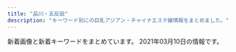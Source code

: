 ```yaml
---
title: "品川・五反田"
description: "キーワード別にの巨乳アジアン・チャイナエステ嬢情報をまとめました。"
---
```


新着画像と新着キーワードをまとめています。
2021年03月10日の情報です。

<DmmAffiliateIns />
<KeywordTable
  shops={
    [
    {
        "station": "JR\u4e94\u53cd\u7530\u99c5\u6771\u53e3",
        "img_links": [
            "http://www.relax-fuyou.info/img/top.jpg",
            "http://www.relax-fuyou.info/img/sta16.jpg",
            "http://www.relax-fuyou.info/img/st141.jpg",
            "http://www.relax-fuyou.info/img/sta8.jpg",
            "http://www.relax-fuyou.info/img/st72.jpg",
            "http://www.relax-fuyou.info/img/st41.jpg",
            "http://www.relax-fuyou.info/img/st5.jpg",
            "http://www.relax-fuyou.info/img/st11.jpg",
            "http://www.relax-fuyou.info/img/st191.jpg",
            "http://www.relax-fuyou.info/img/r9.jpg",
            "http://www.relax-fuyou.info/img/sta15.jpg",
            "http://www.relax-fuyou.info/img/st10.jpg",
            "http://www.relax-fuyou.info/img/st171.jpg",
            "http://www.relax-fuyou.info/img/st181.jpg",
            "http://www.relax-fuyou.info/img/st8.jpg",
            "http://www.relax-fuyou.info/img/st150.jpg",
            "http://www.relax-fuyou.info/img/sta5.jpg",
            "http://www.relax-fuyou.info/img/sta17.jpg",
            "http://www.relax-fuyou.info/img/st71.jpg",
            "http://www.relax-fuyou.info/img/st1.jpg",
            "http://www.relax-fuyou.info/img/sta18.jpg",
            "http://www.relax-fuyou.info/img/st110.jpg",
            "http://www.relax-fuyou.info/img/st201.jpg",
            "http://www.relax-fuyou.info/img/st42.jpg",
            "http://www.relax-fuyou.info/img/st160.jpg",
            "http://www.relax-fuyou.info/img/st161.jpg",
            "http://www.relax-fuyou.info/img/st140.jpg",
            "http://www.relax-fuyou.info/img/sta20.jpg",
            "http://www.relax-fuyou.info/img/sta19.jpg",
            "http://www.relax-fuyou.info/img/st7.jpg",
            "http://www.relax-fuyou.info/img/st17.jpg",
            "http://www.relax-fuyou.info/img/sta1.jpg"
        ],
        "url": "http://www.relax-fuyou.info/",
        "keywords": {
            "88": 3,
            "C": 3,
            "84": 5,
            "D": 5,
            "90": 2,
            "87": 2,
            "G": 1,
            "E": 5,
            "86": 2
        },
        "name": "\u8299\u84c9\uff5e\u30d5\u30e8\u30a6\uff5e"
    },
    {
        "name": "\u7d2b\u306e\u8776",
        "img_links": [
            "http://p-fly.work/images/10.jpg",
            "http://p-fly.work/images/1.jpg",
            "http://p-fly.work/staff/yuyu.jpg",
            "http://p-fly.work/images/int2.png",
            "http://p-fly.work/staff/yuki.jpg",
            "http://p-fly.work/img/mai1.jpg",
            "http://p-fly.work/staff/mai.jpg",
            "http://p-fly.work/staff/koko.jpg",
            "http://p-fly.work/img/koko1.jpg",
            "http://p-fly.work/images/12.jpg",
            "http://p-fly.work/images/line.png",
            "http://p-fly.work/images/b1.jpg",
            "http://p-fly.work/images/sys4.png",
            "http://p-fly.work/images/staff_t.png",
            "http://p-fly.work/images/int1.jpg",
            "http://p-fly.work/images/tr.jpg",
            "http://p-fly.work/images/sys2.jpg",
            "http://p-fly.work/images/head.png",
            "http://p-fly.work/images/sys1.jpg",
            "http://p-fly.work/images/mobile.jpg",
            "http://p-fly.work/images/ac1.jpg",
            "http://p-fly.work/images/7.jpg",
            "http://p-fly.work/images/b2.jpg",
            "http://p-fly.work/images/news.jpg",
            "http://p-fly.work/img/yuyu1.jpg",
            "http://p-fly.work/images/interior_t.png",
            "http://p-fly.work/staff/sara.jpg",
            "http://p-fly.work/img/sara1.jpg",
            "http://p-fly.work/images/b3.jpg",
            "http://p-fly.work/images/sys3.jpg"
        ],
        "keywords": {},
        "url": "http://p-fly.work/",
        "station": "JR\u4e94\u53cd\u7530\u99c5\u897f\u53e3"
    },
    {
        "url": "http://f-aroma.info/",
        "station": "JR\u54c1\u5ddd\u99c5\u9ad8\u8f2a\u53e3",
        "name": "\u30d5\u30ed\u30fc\u30e9",
        "keywords": {},
        "img_links": []
    },
    {
        "station": "JR\u4e94\u53cd\u7530\u99c5\u897f\u53e3",
        "name": "\u30de\u30c3\u30b5\u30fc\u30b8\u306e\u5915\u6708",
        "keywords": {
            "C": 13
        },
        "url": "http://www.es-yuduki.com/",
        "img_links": [
            "http://www.es-yuduki.com/css/nav/nav-006.jpg",
            "http://www.es-yuduki.com/css/progress04.jpg",
            "http://www.es-yuduki.com/css/nav/change-006.jpg",
            "http://www.es-yuduki.com/css/nav/nav-004.jpg",
            "http://www.es-yuduki.com/css/staff02.jpg",
            "http://www.es-yuduki.com/css/nav/change-004.jpg",
            "http://www.es-yuduki.com/css/staff03-b.jpg",
            "http://www.es-yuduki.com/css/staff01-b.jpg",
            "http://www.es-yuduki.com/css/progress07.jpg",
            "http://www.es-yuduki.com/css/kanban.jpg",
            "http://www.es-yuduki.com/css/staff02-b.jpg",
            "http://www.es-yuduki.com/css/nav/change-005.jpg",
            "http://www.es-yuduki.com/css/main-top05.png",
            "http://www.es-yuduki.com/css/progress02.jpg",
            "http://www.es-yuduki.com/css/nav/change-0003.jpg",
            "http://www.es-yuduki.com/css/nav/nav-001.jpg",
            "http://www.es-yuduki.com/css/progress06.jpg",
            "http://www.es-yuduki.com/css/nav/change-002.jpg",
            "http://www.es-yuduki.com/css/nav/change-007.jpg",
            "http://www.es-yuduki.com/css/head.jpg",
            "http://www.es-yuduki.com/css/nav/nav-007.jpg",
            "http://www.es-yuduki.com/css/progress03.jpg",
            "http://www.es-yuduki.com/css/progress01.jpg",
            "http://www.es-yuduki.com/css/progress08.jpg",
            "http://www.es-yuduki.com/css/nav/nav-002.jpg",
            "http://www.es-yuduki.com/css/staff00.jpg",
            "http://www.es-yuduki.com/css/coupon003.jpg",
            "http://www.es-yuduki.com/css/progress05.jpg",
            "http://www.es-yuduki.com/css/nav/change-001.jpg",
            "http://www.es-yuduki.com/css/nav/nav-0003.jpg",
            "http://www.es-yuduki.com/css/staff03.jpg",
            "http://www.es-yuduki.com/css/nav/nav-005.jpg",
            "http://www.es-yuduki.com/css/staff01.jpg"
        ]
    },
    {
        "station": "JR\u4e94\u53cd\u7530\u99c5\u6771\u53e3",
        "img_links": [
            "http://www.kenkou-house.info/img/bottmo-ritght.png",
            "http://www.kenkou-house.info/img/s12.jpg",
            "http://www.kenkou-house.info/img/m7.png",
            "http://www.kenkou-house.info/img/head.png",
            "http://www.kenkou-house.info/img/s22.jpg",
            "http://www.kenkou-house.info/img/s13.jpg",
            "http://www.kenkou-house.info/img/s16.jpg",
            "http://www.kenkou-house.info/img/m3.png",
            "http://www.kenkou-house.info/img/m4.png",
            "http://www.kenkou-house.info/img/Himawari_468_60.png",
            "http://www.kenkou-house.info/img/s14.jpg",
            "http://www.kenkou-house.info/img/m6.png",
            "http://www.kenkou-house.info/img/s91.jpg",
            "http://www.kenkou-house.info/img/s1.jpg",
            "http://www.kenkou-house.info/img/Himawari_160_45.png",
            "http://www.kenkou-house.info/img/s20.jpg",
            "http://www.kenkou-house.info/img/play.png",
            "http://www.kenkou-house.info/img/m2.png",
            "http://www.kenkou-house.info/img/door.png",
            "http://www.kenkou-house.info/img/m8.png",
            "http://www.kenkou-house.info/img/Himawari_200_40.png",
            "http://www.kenkou-house.info/img/s.png",
            "http://www.kenkou-house.info/img/s15.jpg",
            "http://www.kenkou-house.info/img/Himawari_88_31.png",
            "http://www.kenkou-house.info/img/m1.png",
            "http://www.kenkou-house.info/img/s61.jpg",
            "http://www.kenkou-house.info/img/s33.jpg",
            "http://www.kenkou-house.info/img/m5.png",
            "http://www.kenkou-house.info/img/s21.jpg",
            "http://www.kenkou-house.info/img/s11.jpg",
            "http://www.kenkou-house.info/img/bottmo-left.png",
            "http://www.kenkou-house.info/img/body-.png",
            "http://www.kenkou-house.info/img/s7.jpg",
            "http://www.kenkou-house.info/img/s4.jpg",
            "http://www.kenkou-house.info/img/s17.jpg"
        ],
        "name": "\u3072\u307e\u308f\u308a",
        "keywords": {
            "C": 8
        },
        "url": "http://www.kenkou-house.info/"
    },
    {
        "keywords": {},
        "url": "http://hanagoromo.work/",
        "name": "\u82b1\u8863",
        "station": "JR\u4e94\u53cd\u7530\u99c5",
        "img_links": [
            "http://hanagoromo.work/head.jpg",
            "http://hanagoromo.work/eri.jpg",
            "http://hanagoromo.work/rina2.jpeg",
            "http://hanagoromo.work/miyuki.jpg",
            "http://hanagoromo.work/miyuki1.jpg",
            "http://hanagoromo.work/s1.png",
            "http://hanagoromo.work/nana2.jpg",
            "http://hanagoromo.work/tina2.jpg",
            "http://hanagoromo.work/interior1.jpg",
            "http://hanagoromo.work/mio1.jpg",
            "http://hanagoromo.work/nana.jpg",
            "http://hanagoromo.work/int2.jpg",
            "http://hanagoromo.work/yuna2.jpg",
            "http://hanagoromo.work/mens-esthe1.png",
            "http://hanagoromo.work/4.jpg",
            "http://hanagoromo.work/mio.jpg",
            "http://hanagoromo.work/112.jpg",
            "http://hanagoromo.work/ai2.jpg",
            "http://hanagoromo.work/main_top.jpg",
            "http://hanagoromo.work/yuki.jpg",
            "http://hanagoromo.work/b3.jpg",
            "http://hanagoromo.work/hitomi.jpg",
            "http://hanagoromo.work/nana1.jpg",
            "http://hanagoromo.work/yuyu.jpg",
            "http://hanagoromo.work/tina.jpg",
            "http://hanagoromo.work/rie1.jpg",
            "http://hanagoromo.work/2.jpg",
            "http://hanagoromo.work/rina1.jpeg",
            "http://hanagoromo.work/b1.jpg",
            "http://hanagoromo.work/mio2.jpg",
            "http://hanagoromo.work/yumi1.jpg",
            "http://hanagoromo.work/staff_t.jpg",
            "http://hanagoromo.work/ta.png",
            "http://hanagoromo.work/6.jpg",
            "http://hanagoromo.work/ai3.jpg",
            "http://hanagoromo.work/1.jpg",
            "http://hanagoromo.work/sys.jpg",
            "http://hanagoromo.work/yumi.jpg",
            "http://hanagoromo.work/hitomi1.jpg",
            "http://hanagoromo.work/hitomi2.jpg",
            "http://hanagoromo.work/yuna1.jpg",
            "http://hanagoromo.work/b2.jpg",
            "http://hanagoromo.work/sayaka.jpg",
            "http://hanagoromo.work/3.jpg",
            "http://hanagoromo.work/interior_t.jpg"
        ]
    },
    {
        "station": "JR\u4e94\u53cd\u7530\u99c5\u897f\u53e3",
        "name": "\u7f8e\u4f36",
        "keywords": {
            "86": 2,
            "85": 2,
            "E": 8,
            "87": 4,
            "88": 2
        },
        "img_links": [
            "http://es-mirei.com/staffPhoto/s20170911152114.jpg",
            "http://es-mirei.com/staffPhoto/b20180613122502.jpg",
            "http://es-mirei.com/staffPhoto/b20180209180323.jpg",
            "http://es-mirei.com/images/store/02.jpg",
            "http://es-mirei.com/staffPhoto/b20170728165302.jpg",
            "http://es-mirei.com/images/s3Slider1Images/03.jpg",
            "http://es-mirei.com/staffPhoto/b20170908125528.jpg",
            "http://es-mirei.com/images/store/03.jpg",
            "http://es-mirei.com/images/s3Slider1Images/01.jpg",
            "http://es-mirei.com/staffPhoto/s20170728165536.jpg",
            "http://es-mirei.com/staffPhoto/s20180209180323.jpg",
            "http://es-mirei.com/staffPhoto/b20170911152129.jpg",
            "http://es-mirei.com/staffPhoto/b20170728165256.jpg",
            "http://es-mirei.com/images/returnStaffBtn.png",
            "http://es-mirei.com/staffPhoto/s20170908125528.jpg",
            "http://es-mirei.com/images/store/04.jpg",
            "http://es-mirei.com/staffPhoto/b20170728165536.jpg",
            "http://es-mirei.com/staffPhoto/b20170911152114.jpg",
            "http://es-mirei.com/images/store/06.jpg",
            "http://es-mirei.com/images/store/05.jpg",
            "http://es-mirei.com/images/store/01.jpg",
            "http://es-mirei.com/staffPhoto/s20180613122502.jpg",
            "http://es-mirei.com/staffPhoto/s20170728165256.jpg",
            "http://es-mirei.com/images/s3Slider1Images/02.jpg",
            "http://es-mirei.com/staffPhoto/s20170911152129.jpg",
            "http://es-mirei.com/staffPhoto/s20170728165302.jpg",
            "http://es-mirei.com/images/noImg.jpg"
        ],
        "url": "http://es-mirei.com/"
    },
    {
        "img_links": [
            "http://hi-msg.com/tonpoh/images/s6.png",
            "http://hi-msg.com/tonpoh/images/tit-sys.png",
            "http://hi-msg.com/tonpoh/images/no.png",
            "http://hi-msg.com/tonpoh/images/s4.jpg",
            "http://hi-msg.com/tonpoh/images/fla.png",
            "http://hi-msg.com/tonpoh/images/p-13-1.jpg",
            "http://hi-msg.com/tonpoh/images/p-1.jpg",
            "http://hi-msg.com/tonpoh/images/l.png",
            "http://hi-msg.com/tonpoh/images/fla-1.png",
            "http://hi-msg.com/tonpoh/images/p-5.jpg",
            "http://hi-msg.com/tonpoh/images/tit-staff.png",
            "http://hi-msg.com/tonpoh/images/p-8.jpg",
            "http://hi-msg.com/tonpoh/images/p-14-1.jpg",
            "http://hi-msg.com/tonpoh/images/s5.png",
            "http://hi-msg.com/tonpoh/images/p-7-1.jpg",
            "http://hi-msg.com/tonpoh/images/p-10.jpg",
            "http://hi-msg.com/tonpoh/images/p-11-1.jpg",
            "http://hi-msg.com/tonpoh/images/botton.png",
            "http://hi-msg.com/tonpoh/images/s8.png",
            "http://hi-msg.com/tonpoh/images/p-12-1.jpg",
            "http://hi-msg.com/tonpoh/images/p-4.jpg",
            "http://hi-msg.com/tonpoh/images/p-6-1.jpg",
            "http://hi-msg.com/tonpoh/images/line.png",
            "http://hi-msg.com/tonpoh/images/ll.png",
            "http://hi-msg.com/tonpoh/images/p-0.jpg",
            "http://hi-msg.com/tonpoh/images/p-12.jpg",
            "http://hi-msg.com/tonpoh/images/p-9.jpg",
            "http://hi-msg.com/tonpoh/images/s9.png",
            "http://hi-msg.com/tonpoh/images/p-7.jpg",
            "http://hi-msg.com/tonpoh/images/fla-3.png",
            "http://hi-msg.com/tonpoh/images/p-13.jpg",
            "http://hi-msg.com/tonpoh/images/p-9-1.jpg",
            "http://hi-msg.com/tonpoh/images/p-6.jpg",
            "http://hi-msg.com/tonpoh/images/p-8-1.jpg",
            "http://hi-msg.com/tonpoh/images/p-10-1.jpg",
            "http://hi-msg.com/tonpoh/images/s1.png",
            "http://hi-msg.com/tonpoh/images/p-11.jpg",
            "http://hi-msg.com/tonpoh/images/p-2.jpg",
            "http://hi-msg.com/tonpoh/images/p-14.jpg"
        ],
        "name": "\u30c8\u30f3\u30dd\u30fc",
        "station": "JR\u4e94\u53cd\u7530\u99c5\u897f\u53e3",
        "keywords": {},
        "url": "http://hi-msg.com/tonpoh/"
    },
    {
        "url": "http://www.relax-cs.com/",
        "img_links": [
            "http://www.relax-cs.com/ncss/nav/nav-002.jpg",
            "http://www.relax-cs.com/ncss/top03.jpg",
            "http://www.relax-cs.com/ncss/nav/nav-005.jpg",
            "http://www.relax-cs.com/ncss/nav/nav-003.jpg",
            "http://www.relax-cs.com/ncss/tel.png",
            "http://www.relax-cs.com/ncss/nav/nav-004.jpg",
            "http://www.relax-cs.com/ncss/staff02.jpg",
            "http://www.relax-cs.com/ncss/top02-left.jpg",
            "http://www.relax-cs.com/ncss/staff01.jpg",
            "http://www.relax-cs.com/ncss/nav/nav-006.jpg",
            "http://www.relax-cs.com/ncss/top01.jpg",
            "http://www.relax-cs.com/ncss/nav/nav-001.jpg"
        ],
        "keywords": {},
        "name": "\u30ea\u30e9\u30af\u30bc\u30fc\u30b7\u30e7\u30f3\u862d",
        "station": "JR\u4e94\u53cd\u7530\u99c5\u897f\u53e3"
    },
    {
        "keywords": {},
        "img_links": [
            "https://tsukiwa.info/img/QRcode.png",
            "https://tsukiwa.info/img/staff/mimi01.jpg",
            "https://tsukiwa.info/img/staff/mika05.jpg",
            "https://tsukiwa.info/img/staff_top/20201219_2.jpg",
            "https://www.a-side.com/ad/koko/include/banner/koko_200x40.png",
            "https://tsukiwa.info/img/staff/rumi02.jpg",
            "https://tsukiwa.info/img/top_map.jpg",
            "https://tsukiwa.info/img/staff/g121.jpg",
            "https://tsukiwa.info/img/staff/5AD524C3-384E-48C5-9527-57A24BF6D687.jpeg",
            "https://tsukiwa.info/img/staff/sara242.jpg",
            "https://tsukiwa.info/img/bar_profile.png",
            "https://tsukiwa.info/img/bar_gallery.png",
            "https://tsukiwa.info/img/staff/g12.jpg",
            "https://tsukiwa.info/img/staff/koko3.jpg",
            "https://tsukiwa.info/img/news1.png",
            "https://tsukiwa.info/img/pickupGirl.png",
            "https://tsukiwa.info/img/staff_top/20201219_1.jpg",
            "https://tsukiwa.info/img/staff/ruru1.jpg",
            "https://tsukiwa.info/img/akusesu-top0.jpg",
            "https://tsukiwa.info/img/staff/yuri001.jpg",
            "https://tsukiwa.info/img/staff/no_image.jpg",
            "https://tsukiwa.info/img/staff/mimi202012.jpg",
            "https://tsukiwa.info/img/staff/aya2101.jpg",
            "https://tsukiwa.info/img/bar_staff.png",
            "https://tsukiwa.info/img/staff/IMG_3569.jpg",
            "https://tsukiwa.info/img/staff/sara241.jpg",
            "https://tsukiwa.info/img/event/camp03.jpg",
            "https://tsukiwa.info/img/staff/sara243.jpg",
            "https://tsukiwa.info/img/staff/rumi04.jpg",
            "https://tsukiwa.info/img/staff/sara244.jpg",
            "https://tsukiwa.info/img/staff/mimi20202.jpg",
            "https://tsukiwa.info/img/event/20210128.png",
            "https://tsukiwa.info/img/news3.png"
        ],
        "name": "\u6708\u306e\u548c",
        "url": "https://tsukiwa.info/",
        "station": "JR\u4e94\u53cd\u7530\u99c5\u897f\u53e3"
    },
    {
        "img_links": [],
        "station": "JR\u4e94\u53cd\u7530\u99c5\u897f\u53e3",
        "name": "\u7652\u3057\u30cf\u30a6\u30b9",
        "url": "https://i-house.aoaoeo.com/",
        "keywords": {}
    },
    {
        "name": "\u5eb7\u7984",
        "keywords": {
            "C": 15
        },
        "url": "http://www.kouroku-este.com/",
        "img_links": [
            "http://www.kouroku-este.com/img/staff/ggg/ggg1.jpg",
            "http://www.kouroku-este.com/img/menu/info_r.jpg",
            "http://www.kouroku-este.com/img/staff/bbb/bbb1.jpg",
            "http://www.kouroku-este.com/img/system/service02.jpg",
            "http://www.kouroku-este.com/img/staff/fff/s-fff2.jpg",
            "http://www.kouroku-este.com/img/staff/fff/s-fff1.jpg",
            "http://www.kouroku-este.com/img/staff/eee/s-eee2.jpg",
            "http://www.kouroku-este.com/img/staff/ccc/ccc1.jpg",
            "http://www.kouroku-este.com/img/staff/aaa/aaa2.jpg",
            "http://www.kouroku-este.com/img/staff/ccc/ccc2.jpg",
            "http://www.kouroku-este.com/img/system/service01.jpg",
            "http://www.kouroku-este.com/img/staff/aaa/aaa1.jpg",
            "http://www.kouroku-este.com/img/top/listmark1.png",
            "http://www.kouroku-este.com/img/staff/eee/s-eee1.jpg"
        ],
        "station": "JR\u54c1\u5ddd\u99c5\u9ad8\u8f2a\u53e3"
    },
    {
        "url": "http://gotanda.pepper.jp/",
        "img_links": [
            "http://gotanda.pepper.jp/1-01.png",
            "http://gotanda.pepper.jp/m173.jpg",
            "http://gotanda.pepper.jp/m02272.jpg",
            "http://gotanda.pepper.jp/m048.png",
            "http://gotanda.pepper.jp/m049.png",
            "http://gotanda.pepper.jp/20151109231038834554.jpg",
            "http://gotanda.pepper.jp/gotanda001.jpg"
        ],
        "keywords": {},
        "station": "JR\u4e94\u53cd\u7530\u99c5\u897f\u53e3",
        "name": "\u4e94\u53cd\u7530\u30e1\u30c7\u30a3\u30ab\u30eb\u30a8\u30f3"
    },
    {
        "url": "http://lacure.link/",
        "img_links": [
            "http://lacure.link/images/s_staff.png",
            "http://lacure.link/images/kol.jpg",
            "http://lacure.link/images/r3.jpg",
            "http://lacure.link/images/kiki.jpg",
            "http://lacure.link/images/r1.jpg",
            "http://lacure.link/images/g5.jpg",
            "http://lacure.link/images/g2.jpg",
            "http://lacure.link/images/r5.jpg",
            "http://lacure.link/images/s1.jpg",
            "http://lacure.link/images/top2.jpg",
            "http://lacure.link/images/yuki.jpg",
            "http://lacure.link/images/left3.png",
            "http://lacure.link/images/g6.jpg",
            "http://lacure.link/images/news.png",
            "http://lacure.link/images/r2.jpg",
            "http://lacure.link/images/zi.png",
            "http://lacure.link/images/g3.jpg",
            "http://lacure.link/images/gb01.png",
            "http://lacure.link/images/r4.jpg",
            "http://lacure.link/images/asali.jpg",
            "http://lacure.link/images/r6.jpg",
            "http://lacure.link/images/face.png",
            "http://lacure.link/images/g1.jpg",
            "http://lacure.link/images/g0.jpg",
            "http://lacure.link/images/sayuri.jpg"
        ],
        "name": "\u30e9\u30ad\u30e5\u30a2",
        "station": "\u6238\u8d8a\u9280\u5ea7\u99c5",
        "keywords": {}
    }
]
}
/>
<DmmAffiliateScript />
